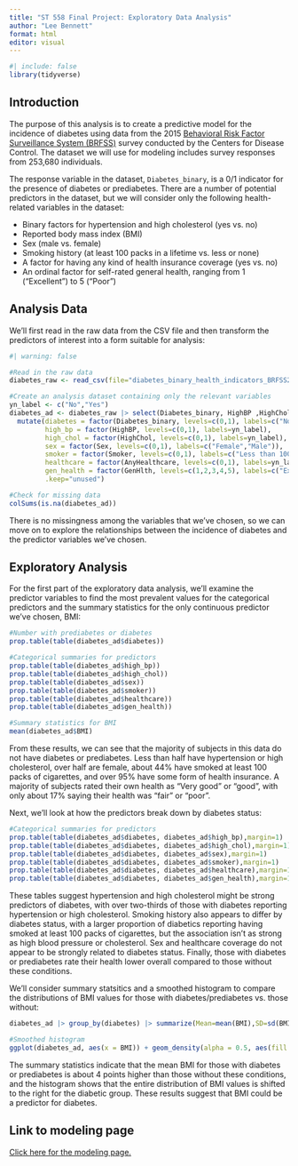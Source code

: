 ```yaml
---
title: "ST 558 Final Project: Exploratory Data Analysis"
author: "Lee Bennett"
format: html
editor: visual
---
```



```r
#| include: false
library(tidyverse)
```

## Introduction

The purpose of this analysis is to create a predictive model for the incidence of diabetes using data from the 2015 [Behavioral Risk Factor Surveillance System (BRFSS)](https://www.cdc.gov/brfss/index.html) survey conducted by the Centers for Disease Control. The dataset we will use for modeling includes survey responses from 253,680 individuals.

The response variable in the dataset, `Diabetes_binary`, is a 0/1 indicator for the presence of diabetes or prediabetes. There are a number of potential predictors in the dataset, but we will consider only the following health-related variables in the dataset:

-   Binary factors for hypertension and high cholesterol (yes vs. no)
-   Reported body mass index (BMI)
-   Sex (male vs. female)
-   Smoking history (at least 100 packs in a lifetime vs. less or none)
-   A factor for having any kind of health insurance coverage (yes vs. no)
-   An ordinal factor for self-rated general health, ranging from 1 ("Excellent") to 5 ("Poor")

## Analysis Data

We'll first read in the raw data from the CSV file and then transform the predictors of interest into a form suitable for analysis:

```r
#| warning: false

#Read in the raw data
diabetes_raw <- read_csv(file="diabetes_binary_health_indicators_BRFSS2015.csv",show_col_types=FALSE)

#Create an analysis dataset containing only the relevant variables
yn_label <- c("No","Yes")
diabetes_ad <- diabetes_raw |> select(Diabetes_binary, HighBP ,HighChol, BMI, Smoker, Sex, AnyHealthcare, GenHlth) |>
  mutate(diabetes = factor(Diabetes_binary, levels=c(0,1), labels=c("No diabetes", "Diabetes or prediabetes")),
         high_bp = factor(HighBP, levels=c(0,1), labels=yn_label),
         high_chol = factor(HighChol, levels=c(0,1), labels=yn_label),
         sex = factor(Sex, levels=c(0,1), labels=c("Female","Male")),
         smoker = factor(Smoker, levels=c(0,1), labels=c("Less than 100 packs or none", "At least 100 packs")),
         healthcare = factor(AnyHealthcare, levels=c(0,1), labels=yn_label),
         gen_health = factor(GenHlth, levels=c(1,2,3,4,5), labels=c("Excellent", "Very good", "Good", "Fair", "Poor")),
         .keep="unused")

#Check for missing data
colSums(is.na(diabetes_ad))
```
There is no missingness among the variables that we've chosen, so we can move on to explore the relationships between the incidence of diabetes and the predictor variables we've chosen.

## Exploratory Analysis

For the first part of the exploratory data analysis, we'll examine the predictor variables to find the most prevalent values for the categorical predictors and the summary statistics for the only continuous predictor we've chosen, BMI:

```r
#Number with prediabetes or diabetes
prop.table(table(diabetes_ad$diabetes))

#Categorical summaries for predictors
prop.table(table(diabetes_ad$high_bp))
prop.table(table(diabetes_ad$high_chol))
prop.table(table(diabetes_ad$sex))
prop.table(table(diabetes_ad$smoker))
prop.table(table(diabetes_ad$healthcare))
prop.table(table(diabetes_ad$gen_health))

#Summary statistics for BMI
mean(diabetes_ad$BMI)
```
From these results, we can see that the majority of subjects in this data do not have diabetes or prediabetes. Less than half have hypertension or high cholesterol, over half are female, about 44% have smoked at least 100 packs of cigarettes, and over 95% have some form of health insurance. A majority of subjects rated their own health as "Very good" or "good", with only about 17% saying their health was "fair" or "poor".

Next, we'll look at how the predictors break down by diabetes status:
```r
#Categorical summaries for predictors
prop.table(table(diabetes_ad$diabetes, diabetes_ad$high_bp),margin=1)
prop.table(table(diabetes_ad$diabetes, diabetes_ad$high_chol),margin=1)
prop.table(table(diabetes_ad$diabetes, diabetes_ad$sex),margin=1)
prop.table(table(diabetes_ad$diabetes, diabetes_ad$smoker),margin=1)
prop.table(table(diabetes_ad$diabetes, diabetes_ad$healthcare),margin=1)
prop.table(table(diabetes_ad$diabetes, diabetes_ad$gen_health),margin=1)
```

These tables suggest hypertension and high cholesterol might be strong predictors of diabetes, with over two-thirds of those with diabetes reporting hypertension or high cholesterol. Smoking history also appears to differ by diabetes status, with a larger proportion of diabetics reporting having smoked at least 100 packs of cigarettes, but the association isn't as strong as high blood pressure or cholesterol. Sex and healthcare coverage do not appear to be strongly related to diabetes status. Finally, those with diabetes or prediabetes rate their health lower overall compared to those without these conditions.

We'll consider summary statsitics and a smoothed histogram to compare the distributions of BMI values for those with diabetes/prediabetes vs. those without:
```r
diabetes_ad |> group_by(diabetes) |> summarize(Mean=mean(BMI),SD=sd(BMI),)

#Smoothed histogram
ggplot(diabetes_ad, aes(x = BMI)) + geom_density(alpha = 0.5, aes(fill = diabetes)) + ylab("Density") + scale_fill_discrete(name = "")
```
The summary statistics indicate that the mean BMI for those with diabetes or prediabetes is about 4 points higher than those without these conditions, and the histogram shows that the entire distribution of BMI values is shifted to the right for the diabetic group. These results suggest that BMI could be a predictor for diabetes.

## Link to modeling page

[Click here for the modeling page.](Modeling.html "Modeling.html")
